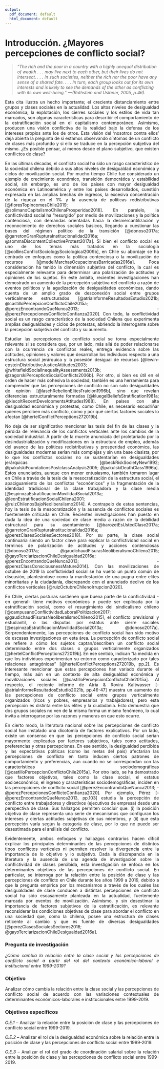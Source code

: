 ```yaml
---
output:
  pdf_document: default
  html_document: default
---
```

# Introducción. ¿Mayores percepciones de conflicto social? {-#intro}

> *“The rich and the poor in a country with a highly unequal distribution of wealth . . . may live next to each other, but their lives do not intersect. . . . In such societies, neither the rich nor the poor have any sense of a shared fate. . . . In turn, each group looks out for its own interests and is likely to see the demands of the other as conflicting with its own well-being.” ---(Rothstein and Uslaner, 2005, p.46).*

<div style="text-align: justify">

Esta cita ilustra un hecho importante; el creciente distanciamiento entre grupos y clases sociales en la actualidad. Los altos niveles de desigualdad económica, la explotación, los cierres sociales y los estilos de vida tan marcados, son algunas características para describir el comportamiento de la estratificación social en el capitalismo contemporáneo. Asimismo, producen una visión conflictiva de la realidad bajo la defensa de los intereses propios ante los de otros. Esta visión del ‘nosotros contra ellos’ deja abierta la pregunta de si estamos observando síntomas de un conflicto de clases más profundo y si ello se traduce en la percepción subjetiva del mismo. ¿Es posible pensar, al menos desde el plano subjetivo, que existen conflictos de clase?

En las últimas décadas, el conflicto social ha sido un rasgo característico de la sociedad chilena debido a sus altos niveles de desigualdad económica y ciclos de movilización social. Por mucho tiempo Chile fue considerado un ejemplo de crecimiento económico, transición democrática y estabilidad social, sin embargo, es uno de los países con mayor desigualdad económica en Latinoamérica y entre los países desarrollados, cuestión expresada en las amplias brechas de ingresos, la excesiva concentración de la riqueza en el 1% y la ausencia de políticas redistributivas [@floresTopIncomesChile2019; @solimanoCapitalismoChilenaProsperidad2018]. En paralelo, la conflictividad social ha “resurgido” por medio de movilizaciones y la política contenciosa, con demandas orientadas hacia la desmercantilización y reconocimiento de derechos sociales básicos, llegando a cuestionar las bases del régimen político de la transición [@donoso2017a; @garretonGranRupturaInstitucionalidad2016a; @sommaDiscontentCollectiveProtest2017a]. Si bien el conflicto social es uno de los temas más tratados en la sociología [@collinsConflictSociologySociological2009b], en Chile su abordaje se ha centrado en enfoques como la política contenciosa o la movilización de recursos [@medelMarchasOcupacionesBarricadas2016a]. Poca consideración ha tenido la dimensión subjetiva del conflicto, la cual es especialmente relevante para determinar una polarización de actitudes y opiniones de los sujetos. En este ámbito, recientes investigaciones han demostrado un aumento de la percepción subjetiva del conflicto a razón de eventos políticos y la agudización de desigualdades económicas, dando cuenta de un amplio grado de desconexión social entre grupos verticalmente estructurados 
[@atriaInformeResultadosEstudio2021b; @castilloPercepcionConflictoChile2015a; @perezEncontrandoQueNunca2013; -@perezPercepcionesConflictoConfianza2020]. Con todo, la conflictividad social es un rasgo característico de la sociedad Chilena que experimenta amplias desigualdades y ciclos de protestas, abriendo la interrogante sobre la percepción subjetiva del conflicto y su aumento. 

Estudiar las percepciones de conflicto social se torna especialmente relevante si se considera que, por un lado, más allá de poder relacionarse con la ocurrencia de conflictos reales, entrega evidencia sobre las actitudes, opiniones y valores que desarrollan los individuos respecto a una estructura social jerárquica y la posesión desigual de recursos [@lewin-epsteinDistributiveJusticeAttitudes2003; @whitefieldSocialInequalityAssessments2013b; @zagorskiPerceptionSocialConflicts2006b]. Por otro, si bien es útil en el orden de hacer más cohesiva la sociedad, también es una herramienta para comprender que las percepciones de conflicto no son solo desigualdades de opinión [@laschRebelionElitesTraicion1996b], sino que revelan diferencias estructuralmente formadas [@kluegelBeliefsStratification1981a; @kiecoltRecentDevelopmentsAttitudes1988]. En países con alta desigualdad económica y protestas, como Chile, es necesario escudriñar quienes perciben más conflicto, cómo y por qué ciertos factores sociales lo afectan [@hertelConflictPerceptions272019b]. 

No deja de ser significativo mencionar las tesis del fin de las clases y la pérdida de relevancia de los conflictos verticales ante los cambios de la sociedad industrial. A partir de la muerte anunciada del proletariado por la desindustrialización y modificaciones en la estructura de empleo, además del avance de las políticas redistributivas y prosperidad económica, las desigualdades modernas serían más complejas y sin una base clasista, por lo que los conflictos sociales no se sustentarían en desigualdades jerárquicas [@beckRiskSocietyNew1992; @pakulskiFoundationsPostclassAnalysis2005; @pakulskiDeathClass1996a]. Estos enunciados, aunque con menor entusiasmo, también tomaron lugar en Chile a través de la tesis de la mesocratización de la estructura social, el apaciguamiento de los conflictos “económicos” y la fragmentación de la identidad tradicional de la clase trabajadora y la clase media [@espinozaEstratificacionMovilidadSocial2013a; @leonEstratificacionSocialChilena2001; @ruizChilenosBajoNeoliberalismo2014]. A contrapelo de estas sentencias, hoy la tesis de la mesocratización y la ausencia de conflictos sociales es fuertemente criticada en Chile. Recientes investigaciones han puesto en duda la idea de una sociedad de clase media a razón de la debilidad estructural para su asentamiento [@barozetEsUstedClase2017a; @garretonGranRupturaInstitucionalidad2016a; @perezClasesSocialesSectores2018]. Por su parte, la clase social continuaría siendo un factor clave para explicar la conflictividad social en términos de polarización de actitudes y acciones contenciosas [@donoso2017a; @gaudichaudFisurasNeoliberalismoChileno2015; @gayoTerciarizacionChileDesigualdad2016a; @perezEncontrandoQueNunca2013; -@perezClassConsciousnessMature2014]. Con las movilizaciones de octubre de 2019 la conflictividad social se ha vuelto un punto común de discusión, planteándose como la manifestación de una pugna entre elites minoritarias y la ciudadanía, discrepando con el anunciado declive de los conflictos verticales [@ruizOctubreChilenoIrrupcion2020].

En Chile, ciertas posturas sostienen que buena parte de la conflictividad -en general- tiene motivos económicos y puede ser explicada por la estratificación social, como el resurgimiento del sindicalismo chileno [@campusanoConflictividadLaboralPolitizacion2017; @gaudichaudFisurasNeoliberalismoChileno2015], el conflicto previsional y estudiantil, o las disputas por estatus ante cierre sociales [@espinozaEstratificacionMovilidadSocial2013a; @donoso2017a]. Sorprendentemente, las percepciones de conflicto social han sido motivo de escasas investigaciones en esta área. La percepción de conflicto social se refiere a cómo los sujetos captan/describen un conflicto social determinado entre dos clases o grupos verticalmente organizados [@hertelConflictPerceptions272019b]. En ese sentido, indican “la medida en que los individuos experimentan su entorno como caracterizado por tales relaciones antagónicas” [@hertelConflictPerceptions272019b, pp.2]. Es interesante mencionar que estas percepciones han variado durante el tiempo, más aún en un contexto de alta desigualdad económica y movilizaciones sociales [@castilloPercepcionConflictoChile2015a]. Al respecto, el reciente informe de Atria & Rovira Kaltwasser [-@atriaInformeResultadosEstudio2021b, pp.46-47] muestra un aumento de las percepciones de conflicto social entre grupos verticalmente organizados (ricos y pobres, empresarios y trabajadores), pero esta percepción es distinta entre las elites y la ciudadanía. Esto demuestra que dos grupos sociales no ven de la misma forma un mismo fenómeno, lo cual invita a interrogarse por las razones y maneras en que esto ocurre.

En cierto modo, la literatura nacional sobre las percepciones de conflicto social han instalado una dicotomía de factores explicativos. Por un lado, existe un consenso en que las percepciones de conflicto social serían mayormente explicadas por factores subjetivos, tales como actitudes, preferencias y otras percepciones. En ese sentido, la desigualdad percibida y las expectativas políticas (como las metas del país) afectarían las percepciones de conflicto en tanto inducen ciertos patrones de comportamiento y preferencias, aun cuando no se correspondan con las características sociodemográficas [@castilloPercepcionConflictoChile2015a]. Por otro lado, se ha demostrado que factores objetivos, tales como la clase social, el estatus socioeconómico, el ingreso y características sociodemográficas, inciden en las percepciones de conflicto social [@perezEncontrandoQueNunca2013; -@perezPercepcionesConflictoConfianza2020]. Por ejemplo, Pérez [-@perezEncontrandoQueNunca2013, pp.103] estudia la percepción de conflicto entre trabajadores y directivos (ejecutivos de empresa) desde una perspectiva de clase. Sus hallazgos permiten concluir que: (i) la posición objetiva de clase representa una serie de mecanismos que configuran los intereses y ciertas actitudes subjetivas de sus miembros, y (ii) que esta percepción varía según la categoría de clase, por lo que no puede ser desestimada para el análisis del conflicto. 

Evidentemente, ambos enfoques y hallazgos contrarios hacen difícil explicar los principales determinantes de las percepciones de distintos tipos conflictos verticales ni permiten resolver la divergencia entre la importancia de lo objetivo y lo subjetivo. Dada la discrepancia en la literatura y la ausencia de una agenda de investigación sobre la conflictividad de clases percibida, esta investigación se enfoca en los determinantes objetivos de las percepciones de conflicto social. En particular, se interroga por la relación entre la posición de clase y las percepciones de conflicto en Chile durante los años 1999 a 2019, debido a que la pregunta empírica por los mecanismos a través de los cuales las desigualdades de clase conducen a distintas percepciones de conflicto social ha sido escasamente planteada en la actualidad, fuertemente marcada por eventos de movilización.  Asimismo, y sin desestimar la importancia de factores subjetivos de la estratificación, es relevante reconsiderar las condiciones objetivas de clase para abordar el conflicto en una sociedad que, como la chilena, posee una estructura de clases reticente al cambio y que es fuente de diversas desigualdades [@perezClasesSocialesSectores2018; @gayoTerciarizacionChileDesigualdad2016a]. 




### Pregunta de investigación {-}

*¿Cómo cambia la relación entre la clase social y las percepciones de conflicto social a partir del rol del contexto económico-laboral e institucional entre 1999-2019?*

### Objetivo {-}

Analizar cómo cambia la relación entre la clase social y las percepciones de conflicto social de acuerdo con las variaciones contextuales de determinantes económicos-laborales e institucionales entre 1999-2019.

### Objetivos específicos {-}

*O.E.1* – Analizar la relación entre la posición de clase y las percepciones de conflicto social entre 1999-2019.

*O.E.2* – Analizar el rol de la desigualdad económica sobre la relación entre la posición de clase y las percepciones de conflicto social entre 1999-2019.

*O.E.3* – Analizar el rol del grado de coordinación salarial sobre la relación entre la posición de clase y las percepciones de conflicto social entre 1999-2019. 


